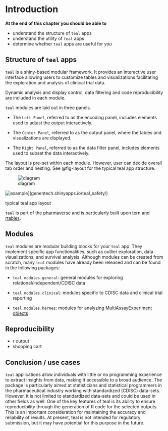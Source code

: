 # Introduction


<!--# about teal -->



**At the end of this chapter you should be able to**

-   understand the structure of `teal` apps
-   understand the utility of `teal` apps
-   determine whether `teal` apps are useful for *you*

## Structure of `teal` apps

`teal` is a shiny-based modular framework. It provides an interactive user interface allowing users to customize tables and visualizations facilitating the exploration and analysis of clinical trial data.

Dynamic analysis and display control, data filtering and code reproducibility are included in each module.

`teal` modules are laid out in three panels.

-   The `Left Panel`, referred to as the encoding panel, includes elements used to adjust the output interactively.

-   The `Center Panel`, referred to as the output panel, where the tables and visualizations are displayed.

-   The `Right Panel`, referred to as the data filter panel, includes elements used to subset the data interactively.

The layout is pre-set within each module. However, user can decide overall tab order and nesting. See @fig-layout for the typical teal app structure.

::: {#fig-layout layout-ncol="1"}
![diagram](figures_images/teal_panel_layout.png){#fig-diagram fig-alt="Structure of a typical teal app"}

![example](figures_images/teal_panel_example.png){#fig-example fig-alt="Screenshot of an example teal app"}](genentech.shinyapps.io/teal_safety/)

typical teal app layout

:::

`teal` is part of the [pharmaverse](https://pharmaverse.org/) and is particularly built upon [tern](https://insightsengineering.github.io/tern/main/) and [rtables](https://roche.github.io/rtables/main/).


## Modules

`teal` modules are modular building blocks for your `teal` app. They implement specific app functionalities, such as outlier exploration, data visualizations, and survival analysis. Although modules can be created from scratch, many `teal` modules have already been released and can be found in the following packages:

-   `teal.modules.general`: general modules for exploring relational/independent/CDISC data

-   `teal.modules.clinical`: modules specific to CDISC data and clinical trial reporting

-   `teal.modules.hermes`: modules for analyzing [MultiAssayExperiment objects](https://bioconductor.org/packages/release/bioc/html/MultiAssayExperiment.html)


## Reproducibility

-   r output
-   shopping cart

## Conclusion / use cases

<!--# This chapter could use some input from others -->
`teal` applications allow individuals with little or no programming experience to extract insights from data, making it accessible to a broad audience.
The package is particularly aimed at statisticians and statistical programmers in the pharmaceutical industry working with standardized (CDISC) data-sets.
However, it is not limited to standardized data-sets and could be used in other fields as well. 
One of the key features of teal is its ability to ensure reproducibility through the generation of R code for the selected outputs. 
This is an important consideration for maintaining the accuracy and reliability of results. 
At present, teal is not intended for regulatory submission, but it may have potential for this purpose in the future.
